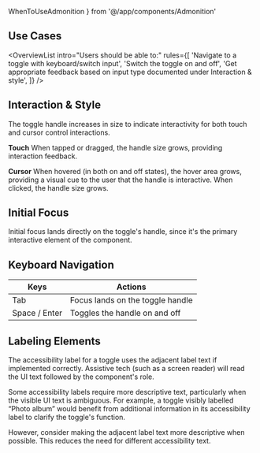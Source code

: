 ---
---

  WhenToUseAdmonition
} from '@/app/components/Admonition'

## Use Cases

<OverviewList intro="Users should be able to:" rules={[
  'Navigate to a toggle with keyboard/switch input',
  'Switch the toggle on and off',
  'Get appropriate feedback based on input type documented under Interaction & style',
]} />

## Interaction & Style

The toggle handle increases in size to indicate interactivity for both touch and cursor control interactions.

**Touch**
When tapped or dragged, the handle size grows, providing interaction feedback.

**Cursor**
When hovered (in both on and off states), the hover area grows, providing a visual cue to the user that the handle is interactive. When clicked, the handle size grows.

## Initial Focus

Initial focus lands directly on the toggle's handle, since it's the primary interactive element of the component.

## Keyboard Navigation

| Keys     | Actions                                                         |
| -------- | --------------------------------------------------------------- |
| Tab      | Focus lands on the toggle handle       |
| Space / Enter      | Toggles the handle on and off       |

## Labeling Elements

The accessibility label for a toggle uses the adjacent label text if implemented correctly. Assistive tech (such as a screen reader) will read the UI text followed by the component's role.

Some accessibility labels require more descriptive text, particularly when the visible UI text is ambiguous. For example, a toggle visibly labelled “Photo album” would benefit from additional information in its accessibility label to clarify the toggle's function.

However, consider making the adjacent label text more descriptive when possible. This reduces the need for different accessibility text.